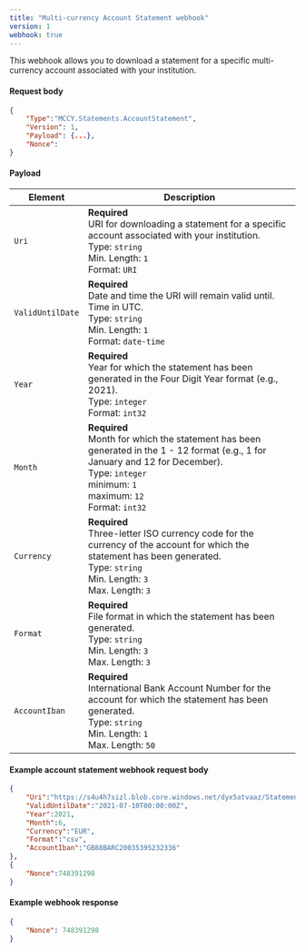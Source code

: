 ```yaml
---
title: "Multi-currency Account Statement webhook"
version: 1
webhook: true
---
```


This webhook allows you to download a statement for a specific multi-currency account associated with your institution.

#### Request body

```json
{
    "Type":"MCCY.Statements.AccountStatement",
    "Version": 1,
    "Payload": {...},
    "Nonce":
}
```

#### Payload
| Element                 | Description                                                                                                                                                                                                               |
|-------------------------|---------------------------------------------------------------------------------------------------------------------------------------------------------------------------------------------------------------------------|
| `Uri`                   | **Required**<br /> URI for downloading a statement for a specific account associated with your institution.<br /> Type: `string`<br /> Min. Length: `1`<br /> Format: `URI`<br />                                         |
| `ValidUntilDate`        | **Required**<br /> Date and time the URI will remain valid until. Time in UTC.<br /> Type: `string`<br /> Min. Length: `1`<br /> Format: `date-time`<br />                                                                |
| `Year`                  | **Required**<br /> Year for which the statement has been generated in the Four Digit Year format (e.g., 2021).<br /> Type: `integer`<br /> Format: `int32`<br />                                                          |
| `Month`                 | **Required**<br /> Month for which the statement has been generated in the 1 - 12 format (e.g., 1 for January and 12 for December).<br /> Type: `integer`<br /> minimum: `1`<br /> maximum: `12`<br />  Format: `int32`<br /> |
| `Currency`              | **Required**<br /> Three-letter ISO currency code for the currency of the account for which the statement has been generated.<br /> Type: `string`<br /> Min. Length: `3`<br /> Max. Length: `3`<br />                    |
| `Format`                | **Required**<br /> File format in which the statement has been generated.<br /> Type: `string`<br /> Min. Length: `3`<br /> Max. Length: `3`<br />                                                                        |
| `AccountIban`           | **Required**<br /> International Bank Account Number for the account for which the statement has been generated.<br /> Type: `string`<br /> Min. Length: `1`<br /> Max. Length: `50`<br />                                |

#### Example account statement webhook request body

```json
{
    "Uri":"https://s4u4h7sizl.blob.core.windows.net/dyx5atvaaz/Statement_EUR_2021_6_GB88BARC20035395232336_16a67e34-dc12-4fe4-a8e0-4c439a8cbd5e.csv?skoid=9330a684-1fc0-4b94-a2de-8c964bb798ef&sktid=f630ca29-77a1-43ec-9b3a-4e413c4fc4dfe&skt=2021-07-09T06%3A40%3A54Z&ske=2021-07-10T06%3A40%3A54Z&sks=b&skv=2020-04-08&sv=2020-04-08&st=2021-07-09T05%3A40%3A54Z&se=2021-07-10T06%3A40%3A53Z&sr=b&sp=r&sig=m0kdbayo1e",
    "ValidUntilDate":"2021-07-10T00:00:00Z",
    "Year":2021,
    "Month":6,
    "Currency":"EUR",
    "Format":"csv",
    "AccountIban":"GB88BARC20035395232336"
},
{
    "Nonce":748391298
}
```

#### Example webhook response

```json
{
    "Nonce": 748391298
}
```
